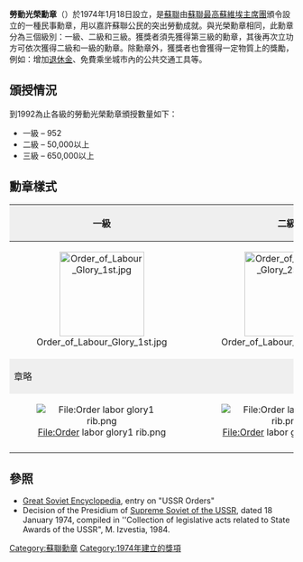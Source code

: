 {{Infobox Military Award
|name=勞動光榮勳章
|image=[[File:Order_of_Labour_Glory_1st.jpg|150px]]
|caption=一級勞動光榮勳章（正面）
|awarded_by={{flag|Soviet Union}}
|type=民事勳章
|eligibility=蘇聯公民及机构
|for= 在勞動、公共服務、文學、藝術、科學等範疇的優異成就
|campaign=
|status=不再頒發
|description=
|clasps=
|established=1974年1月18日
|first_award=1974年8月9日
|last_award=1991年12月21日
|total=超過70萬
|posthumous=
|recipients=
|individual=
|higher=[[光榮勳章|光榮勳章]]
|same=
|lower=[[勇敢奖章|勇敢奖章]]
|image2=[[File:Order_labor_glory1_rib.png|80px]]
|caption2=勞動光榮勳章勳略
}}

'''勞動光榮勳章'''（{{lang-ru|Орден Трудовой Славы}}）於1974年1月18日設立，是[[蘇聯|蘇聯]]由[[蘇聯最高蘇維埃主席團|蘇聯最高蘇維埃主席團]]頒令設立的一種民事勳章，用以嘉許蘇聯公民的突出勞動成就。與光榮勳章相同，此勳章分為三個級別：一級、二級和三級。獲獎者須先獲得第三級的勳章，其後再次立功方可依次獲得二級和一級的勳章。除勳章外，獲獎者也會獲得一定物質上的獎勵，例如：增加[[退休金|退休金]]、免費乘坐城市內的公共交通工具等。

==頒授情況 ==
到1992為止各級的勞動光榮勳章頒授數量如下：

* 一級 – 952
* 二級 – 50,000以上
* 三級 – 650,000以上

==勳章樣式==

{| align="center" border="1" cellpadding="2"
! style="background:#efefef;" | '''一級''' 
! style="background:#efefef;" | '''二級''' 
! style="background:#efefef;" | '''三級'''
|-
| align="center" | [[File:Order_of_Labour_Glory_1st.jpg|150px]]
| align="center" | [[File:Order_of_Labour_Glory_2st.jpg|150px]]
| align="center" | [[File:Order_of_Labour_Glory_3st.jpg|150px]]
|-
! colspan="3" style="background:#efefef;" | 章略
|-
| align="center" | [[File:Order_labor_glory1_rib.png|File:Order labor glory1 rib.png]]
| align="center" | [[File:Order_labor_glory2_rib.png|File:Order labor glory2 rib.png]]
| align="center" | [[File:Order_labor_glory3_rib.png|File:Order labor glory3 rib.png]]
|-
|}

==參照==
* [[Great_Soviet_Encyclopedia|Great Soviet Encyclopedia]], entry on "USSR Orders"
* Decision of the Presidium of [[Supreme_Soviet_of_the_USSR|Supreme Soviet of the USSR]], dated 18 January 1974, compiled in ''Collection of legislative acts related to State Awards of the USSR", M. Izvestia, 1984.

{{蘇聯勳獎與榮譽稱號}}

[[Category:蘇聯勳章|Category:蘇聯勳章]]
[[Category:1974年建立的獎項|Category:1974年建立的獎項]]